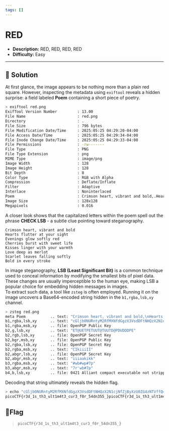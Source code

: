 ---
tags: []
---
# RED

- **Description:** RED, RED, RED, RED
- **Difficulty:** Easy

---

## 🔎 Solution
At first glance, the image appears to be nothing more than a plain red square.
However, inspecting the metadata using `exiftool` reveals a hidden surprise: a field labeled **Poem** containing a short piece of poetry.
```bash
> exiftool red.png                        
ExifTool Version Number         : 13.00
File Name                       : red.png
Directory                       : .
File Size                       : 796 bytes
File Modification Date/Time     : 2025:05:25 04:29:20-04:00
File Access Date/Time           : 2025:05:25 04:29:34-04:00
File Inode Change Date/Time     : 2025:05:25 04:29:33-04:00
File Permissions                : -rw-------
File Type                       : PNG
File Type Extension             : png
MIME Type                       : image/png
Image Width                     : 128
Image Height                    : 128
Bit Depth                       : 8
Color Type                      : RGB with Alpha
Compression                     : Deflate/Inflate
Filter                          : Adaptive
Interlace                       : Noninterlaced
Poem                            : Crimson heart, vibrant and bold,.Hearts flutter at your sight..Evenings glow softly red,.Cherries burst with sweet life..Kisses linger with your warmth..Love deep as merlot..Scarlet leaves falling softly,.Bold in every stroke.
Image Size                      : 128x128
Megapixels                      : 0.016
```
A closer look shows that the capitalized letters within the poem spell out the phrase **CHECK LSB** - a subtle clue pointing toward steganography.
```
Crimson heart, vibrant and bold
Hearts flutter at your sight
Evenings glow softly red
Cherries burst with sweet life
Kisses linger with your warmth
Love deep as merlot
Scarlet leaves falling softly
Bold in every stroke
```
In image steganography, **LSB (Least Significant Bit)** is a common technique used to conceal information by modifying the smallest bits of pixel data. 
These changes are usually imperceptible to the human eye, making LSB a popular choice for embedding hidden messages in images.  
To extract such data, a tool like `zsteg` is often employed. Running it on the image uncovers a Base64-encoded string hidden in the `b1,rgba,lsb,xy` channel.
```bash
> zsteg red.png 
meta Poem           .. text: "Crimson heart, vibrant and bold,\nHearts flutter at your sight.\nEvenings glow softly red,\nCherries burst with sweet life.\nKisses linger with your warmth.\nLove deep as merlot.\nScarlet leaves falling softly,\nBold in every stroke."
b1,rgba,lsb,xy      .. text: "cGljb0NURntyM2RfMXNfdGgzX3VsdDFtNHQzX2N1cjNfZjByXzU0ZG4zNTVffQ==cGljb0NURntyM2RfMXNfdGgzX3VsdDFtNHQzX2N1cjNfZjByXzU0ZG4zNTVffQ==cGljb0NURntyM2RfMXNfdGgzX3VsdDFtNHQzX2N1cjNfZjByXzU0ZG4zNTVffQ==cGljb0NURntyM2RfMXNfdGgzX3VsdDFtNHQzX2N1cjNfZjByXzU0ZG4zNTVffQ=="
b1,rgba,msb,xy      .. file: OpenPGP Public Key
b2,g,lsb,xy         .. text: "ET@UETPETUUT@TUUTD@PDUDDDPE"
b2,rgb,lsb,xy       .. file: OpenPGP Secret Key
b2,bgr,msb,xy       .. file: OpenPGP Public Key
b2,rgba,lsb,xy      .. file: OpenPGP Secret Key
b2,rgba,msb,xy      .. text: "CIkiiiII"
b2,abgr,lsb,xy      .. file: OpenPGP Secret Key
b2,abgr,msb,xy      .. text: "iiiaakikk"
b3,rgba,msb,xy      .. text: "#wb#wp#7p"
b3,abgr,msb,xy      .. text: "7r'wb#7p"
b4,b,lsb,xy         .. file: 0421 Alliant compact executable not stripped
```

Decoding that string ultimately reveals the hidden flag.
```bash
> echo "cGljb0NURntyM2RfMXNfdGgzX3VsdDFtNHQzX2N1cjNfZjByXzU0ZG4zNTVffQ==cGljb0NURntyM2RfMXNfdGgzX3VsdDFtNHQzX2N1cjNfZjByXzU0ZG4zNTVffQ==cGljb0NURntyM2RfMXNfdGgzX3VsdDFtNHQzX2N1cjNfZjByXzU0ZG4zNTVffQ==cGljb0NURntyM2RfMXNfdGgzX3VsdDFtNHQzX2N1cjNfZjByXzU0ZG4zNTVffQ==" | base64 -d
picoCTF{r3d_1s_th3_ult1m4t3_cur3_f0r_54dn355_}picoCTF{r3d_1s_th3_ult1m4t3_cur3_f0r_54dn355_}picoCTF{r3d_1s_th3_ult1m4t3_cur3_f0r_54dn355_}picoCTF{r3d_1s_th3_ult1m4t3_cur3_f0r_54dn355_}
```
                                                    
## 🚩Flag
> `picoCTF{r3d_1s_th3_ult1m4t3_cur3_f0r_54dn355_}`
